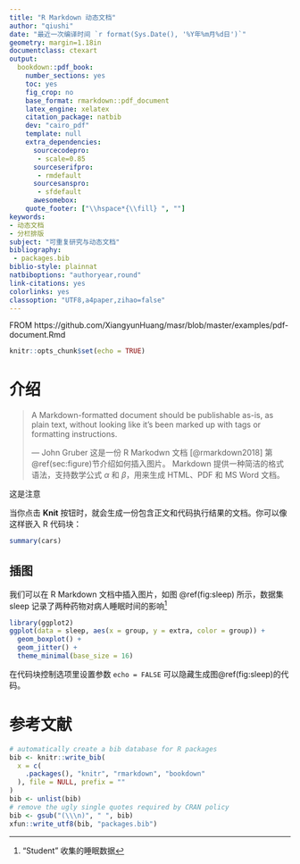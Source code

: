 ```yaml
---
title: "R Markdown 动态文档"
author: "qiushi"
date: "最近一次编译时间 `r format(Sys.Date(), '%Y年%m月%d日')`"
geometry: margin=1.18in
documentclass: ctexart
output: 
  bookdown::pdf_book: 
    number_sections: yes
    toc: yes
    fig_crop: no
    base_format: rmarkdown::pdf_document
    latex_engine: xelatex
    citation_package: natbib
    dev: "cairo_pdf"
    template: null
    extra_dependencies:
      sourcecodepro:
       - scale=0.85
      sourceserifpro:
       - rmdefault
      sourcesanspro:
       - sfdefault
      awesomebox:
    quote_footer: ["\\hspace*{\\fill} ", ""]
keywords: 
- 动态文档
- 分栏排版
subject: "可重复研究与动态文档"
bibliography: 
 - packages.bib
biblio-style: plainnat
natbiboptions: "authoryear,round"
link-citations: yes
colorlinks: yes
classoption: "UTF8,a4paper,zihao=false"
---
```


FROM https://github.com/XiangyunHuang/masr/blob/master/examples/pdf-document.Rmd

```r
knitr::opts_chunk$set(echo = TRUE)
```

# 介绍 {#chap:intro-rmarkdown}

> A Markdown-formatted document should be publishable as-is, as plain text, without looking like it’s been marked up with tags or formatting instructions.  
> 
> --- John Gruber
这是一份 R Markodwn 文档 [@rmarkdown2018] 第\@ref(sec:figure)节介绍如何插入图片。 Markdown 提供一种简洁的格式语法，支持数学公式 $\alpha$ 和 $\beta$，用来生成 HTML、PDF 和 MS Word 文档。

::: {.noteblock data-latex=""}
这是注意
:::

当你点击 **Knit** 按钮时，就会生成一份包含正文和代码执行结果的文档。你可以像这样嵌入 R 代码块：

```r
summary(cars)
```

## 插图 {#sec:figure}

[^sleep-data]: “Student” 收集的睡眠数据

我们可以在 R Markdown 文档中插入图片，如图 \@ref(fig:sleep) 所示，数据集 sleep 记录了两种药物对病人睡眠时间的影响[^sleep-data]

```r
library(ggplot2)
ggplot(data = sleep, aes(x = group, y = extra, color = group)) +
  geom_boxplot() +
  geom_jitter() +
  theme_minimal(base_size = 16)
```

在代码块控制选项里设置参数 `echo = FALSE` 可以隐藏生成图\@ref(fig:sleep)的代码。

# 参考文献 {#chap:refer}

```r
# automatically create a bib database for R packages
bib <- knitr::write_bib(
  x = c(
    .packages(), "knitr", "rmarkdown", "bookdown"
  ), file = NULL, prefix = ""
)
bib <- unlist(bib)
# remove the ugly single quotes required by CRAN policy
bib <- gsub("(\\\n)", " ", bib)
xfun::write_utf8(bib, "packages.bib")
```